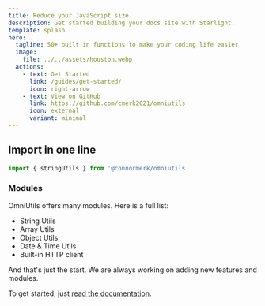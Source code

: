 ```yaml
---
title: Reduce your JavaScript size
description: Get started building your docs site with Starlight.
template: splash
hero:
  tagline: 50+ built in functions to make your coding life easier
  image:
    file: ../../assets/houston.webp
  actions:
    - text: Get Started
      link: /guides/get-started/
      icon: right-arrow
    - text: View on GitHub
      link: https://github.com/cmerk2021/omniutils
      icon: external
      variant: minimal
---
```


## Import in one line

```javascript
import { stringUtils } from '@connormerk/omniutils'
```
### Modules
<p>OmniUtils offers many modules. Here is a full list:</p>

* String Utils
* Array Utils
* Object Utils
* Date & Time Utils
* Built-in HTTP client

And that's just the start. We are always working on adding new features and modules.

To get started, just [read the documentation](/guides/get-started).